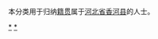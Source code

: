 {{Catnav|頁面分類|各種主題的頁面分類|依中国各省来作的分类|各地中国人|河北人|廊坊人}}
{{Catnav|頁面分類|人物|各國人物|中国人|各地中国人|河北人|廊坊人}}

本分类用于归纳[[籍贯|籍贯]]属于[[河北省|河北省]][[香河县|香河县]]的人士。

[[Category:廊坊人|*]]
[[Category:香河县|*]]